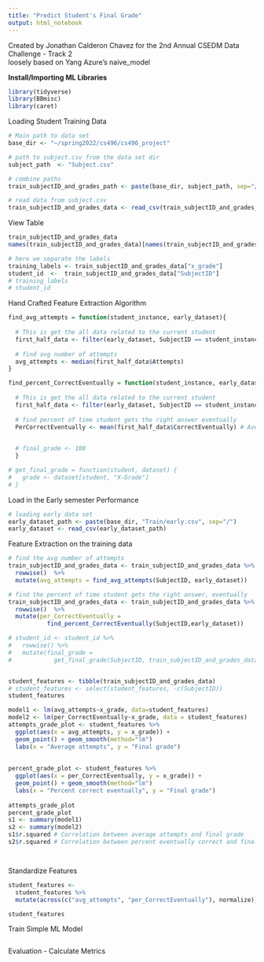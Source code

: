 ```yaml
---
title: "Predict Student's Final Grade"
output: html_notebook
---
```


<p>

Created by Jonathan Calderon Chavez for the 2nd Annual CSEDM Data Challenge - Track 2 <br> loosely based on Yang Azure's naive_model

</p>

<p>

<b> Install/Importing ML Libraries </b>

</p>

```r
library(tidyverse)
library(BBmisc)
library(caret)
```

<p>

Loading Student Training Data

</P>

```r
# Main path to data set
base_dir <- "~/spring2022/cs496/cs496_project" 

# path to subject.csv from the data set dir
subject_path  <- "Subject.csv"

# combine paths
train_subjectID_and_grades_path <- paste(base_dir, subject_path, sep="/")

# read data from subject.csv
train_subjectID_and_grades_data <- read_csv(train_subjectID_and_grades_path)
```

<p>

View Table

</p>

```r

train_subjectID_and_grades_data
names(train_subjectID_and_grades_data)[names(train_subjectID_and_grades_data) == "X-Grade"] <- "x_grade"

# here we separate the labels
training_labels <- train_subjectID_and_grades_data["x_grade"]
student_id  <-  train_subjectID_and_grades_data["SubjectID"]
# training_labels
# student_id
```

<p>

Hand Crafted Feature Extraction Algorithm

</p>

```r
find_avg_attempts = function(student_instance, early_dataset){
  
  # This is get the all data related to the current student
  first_half_data <- filter(early_dataset, SubjectID == student_instance)
  
  # find avg number of attempts
  avg_attempts <- median(first_half_data$Attempts)
}
```

```r
find_percent_CorrectEventually = function(student_instance, early_dataset){
  
  # This is get the all data related to the current student
  first_half_data <- filter(early_dataset, SubjectID == student_instance) # All of this student's problem entries from the the early part of the semester
  
  # find percent of time student gets the right answer eventually
  PerCorrectEventually <- mean(first_half_data$CorrectEventually) # Average number correct for all of this student's problems that are attempted

  
  # final_grade <- 100
  }
```

```r
# get_final_grade = function(student, dataset) {
#   grade <- dataset[student, "X-Grade"]
# }
```

<p>

Load in the Early semester Performance

</p>

```r
# loading early data set
early_dataset_path <- paste(base_dir, "Train/early.csv", sep="/")
early_dataset <- read_csv(early_dataset_path)
```

<p>

Feature Extraction on the training data

</p>

```r
# find the avg number of attempts 
train_subjectID_and_grades_data <- train_subjectID_and_grades_data %>% 
  rowwise()  %>%
  mutate(avg_attempts = find_avg_attempts(SubjectID, early_dataset))

# find the percent of time student gets the right answer, eventually
train_subjectID_and_grades_data <- train_subjectID_and_grades_data %>% 
  rowwise()  %>%
  mutate(per_CorrectEventually = 
           find_percent_CorrectEventually(SubjectID,early_dataset))

# student_id <- student_id %>%
#   rowwise() %>%
#   mutate(final_grade =
#            get_final_grade(SubjectID, train_subjectID_and_grades_data))


student_features <- tibble(train_subjectID_and_grades_data)
# student_features <- select(student_features, -c(SubjectID))
student_features

```
```r
model1 <- lm(avg_attempts~x_grade, data=student_features)
model2 <- lm(per_CorrectEventually~x_grade, data = student_features)
attempts_grade_plot <- student_features %>% 
  ggplot(aes(x = avg_attempts, y = x_grade)) +
  geom_point() + geom_smooth(method="lm")
  labs(x = "Average attempts", y = "Final grade")
  
  
percent_grade_plot <- student_features %>% 
  ggplot(aes(x = per_CorrectEventually, y = x_grade)) +
  geom_point() + geom_smooth(method="lm")
  labs(x = "Percent correct eventually", y = "Final grade")
  
attempts_grade_plot
percent_grade_plot
s1 <- summary(model1)
s2 <- summary(model2)
s1$r.squared # Correlation between average attempts and final grade
s2$r.squared # Correlation between percent eventually correct and final grade
```


```r

```


```r

```

<p>

Standardize Features

</p>

```r
student_features <- 
  student_features %>%
  mutate(across(c("avg_attempts", "per_CorrectEventually"), normalize))

student_features
```

<p>

Train Simple ML Model

</p>

```r

```

<p>

Evaluation - Calculate Metrics

</p>

```r

```
